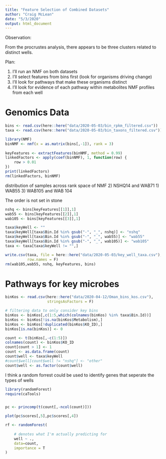 ```yaml
---
title: "Feature Selection of Combined Datasets"
author: "Craig McLean"
date: "5/3/2020"
output: html_document
---
```


Observation:

From the procrustes analysis, there appears to be three clusters related to 
distinct wells. 

Plan:

1) I'll run an NMF on both datasets
2) I'll select features from bins first (look for organisms driving change)
3) I'll look for pathways that make these organisms distinct
4) I'll look for evidence of each pathway within metabolites NMF profiles from
each well

# \Filtering Genomics Data

```r
bins <- read.csv(here::here("data/2020-05-03/bin_rpkm_filtered.csv"))
taxa <- read.csv(here::here("data/2020-05-03/bin_taxons_filtered.csv"))
```

```r
library(NMF)
binNMF <- nmf(x = as.matrix(bins[,-1]), rank = 3)
  
keyFeatures <- extractFeatures(binNMF, method = 0.99)
linkedFactors <- apply(coef(binNMF), 1, function(row) {
    row > 0.01
})
print(linkedFactors)
rm(linkedFactors, binNMF)
```

distribution of samples across rank space of NMF
2) NSHQ14 and WAB71
1) WAB55
3) WAB105 and WAB 104

The order is not set in stone

```r
nshq <- bins[keyFeatures[[1]],1]
wab55 <- bins[keyFeatures[[2]],1]
wab105 <- bins[keyFeatures[[3]],1]

taxa$keyWell <- ""
taxa$keyWell[taxa$Bin.Id %in% gsub("-", "_", nshq)] <- "nshq"
taxa$keyWell[taxa$Bin.Id %in% gsub("-", "_", wab55)] <- "wab55"
taxa$keyWell[taxa$Bin.Id %in% gsub("-", "_", wab105)] <- "wab105"
taxa <- taxa[taxa$keyWell != "",]

write.csv(taxa, file = here::here("data/2020-05-03/key_well_taxa.csv"),
          row.names = F)
rm(wab105,wab55, nshq, keyFeatures, bins)
```

# Pathways for key microbes

```r
binKos <- read.csv(here::here("data/2020-04-12/Oman_bins_kos.csv"),
                   stringsAsFactors = F)

# filtering data to only consider key bins
binKos <- binKos[,c(1:5,which(colnames(binKos) %in% taxa$Bin.Id))]
binKos <- binKos[!is.na(binKos$Metabolism),]
binKos <- binKos[!duplicated(binKos$KO_ID),]
binKos[is.na(binKos)] <- 0

count <- t(binKos[,-c(1:5)])
colnames(count) <- binKos$KO_ID
count[count > 1] <- 1
count <- as.data.frame(count)
count$well <- taxa$keyWell
#count$well[count$well != "nshq"] <- "other"
count$well <- as.factor(count$well)

```


I think a random forrest could be used to identify genes that seperate the types of wells

```r
library(randomForest)
require(caTools)


pc <- princomp(t(count[,-ncol(count)]))

plot(pc$scores[,5],pc$scores[,4])

rf <- randomForest(
  
    # denotes what I'm actually predicting for
    well ~ .,
    data=count,
    importance = T
)

```


